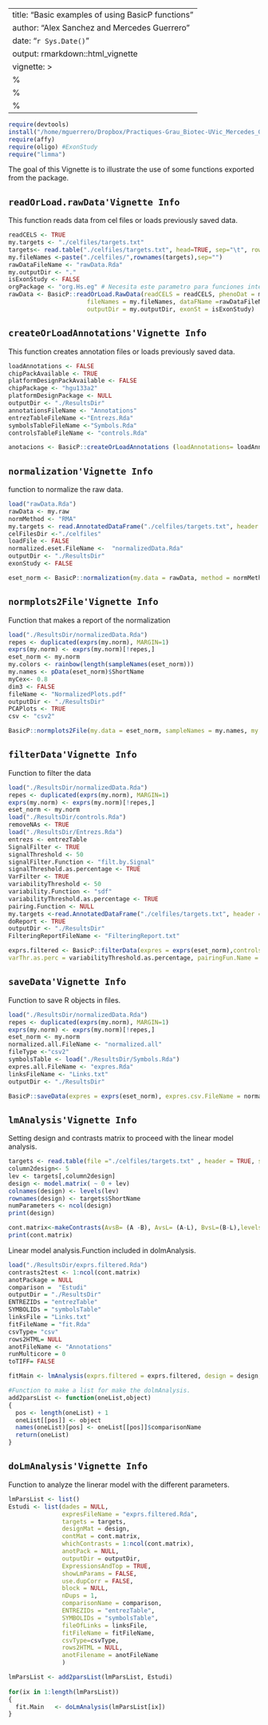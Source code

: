 
---
title: "Basic examples of using BasicP functions"
author: "Alex Sanchez and Mercedes Guerrero"
date: "`r Sys.Date()`"
output: rmarkdown::html_vignette
vignette: >
  %\VignetteIndexEntry{Basic examples of using BasicP functions}
  %\VignetteEngine{knitr::rmarkdown}
  %\VignetteEncoding{UTF-8}
---
```r
require(devtools)
install("/home/mguerrero/Dropbox/Practiques-Grau_Biotec-UVic_Mercedes_Guerrero/BasicP")
require(affy)
require(oligo) #ExonStudy
require("limma")
```

The goal of this Vignette is to illustrate the use of some functions exported from the package.

## `readOrLoad.rawData'Vignette Info`

This function reads data from cel files or loads previously saved data.


```r
readCELS <- TRUE 
my.targets <- "./celfiles/targets.txt"
targets<- read.table("./celfiles/targets.txt", head=TRUE, sep="\t", row.names = 1)
my.fileNames <-paste("./celfiles/",rownames(targets),sep="")
rawDataFileName <- "rawData.Rda"
my.outputDir <- "."
isExonStudy <- FALSE
orgPackage <- "org.Hs.eg" # Necesita este parametro para funciones internas
rawData <- BasicP::readOrLoad.RawData(readCELS = readCELS, phenoDat = my.targets,
                      fileNames = my.fileNames, dataFName =rawDataFileName,
                      outputDir = my.outputDir, exonSt = isExonStudy)
```

## `createOrLoadAnnotations'Vignette Info`

This function creates annotation files or loads previously saved data.

```r
loadAnnotations <- FALSE
chipPackAvailable <- TRUE
platformDesignPackAvailable <- FALSE
chipPackage <- "hgu133a2"
platformDesignPackage <- NULL
outputDir <- "./ResultsDir"
annotationsFileName <- "Annotations"
entrezTableFileName <-"Entrezs.Rda"
symbolsTableFileName <-"Symbols.Rda"
controlsTableFileName <- "controls.Rda"

anotacions <- BasicP::createOrLoadAnnotations (loadAnnotations= loadAnnotations, chipPackAvailable = chipPackAvailable, platformDesignPackAvailable = platformDesignPackAvailable,chipPackage = chipPackage, platformDesignPackage = platformDesignPackage, outputDir = outputDir,annotationsFileName = annotationsFileName,entrezTableFileName = entrezTableFileName, symbolsTableFileName = symbolsTableFileName, controlsTableFileName = controlsTableFileName)

```

## `normalization'Vignette Info`

function to normalize the raw data.

```r
load("rawData.Rda")
rawData <- my.raw
normMethod <- "RMA"
my.targets <- read.AnnotatedDataFrame("./celfiles/targets.txt", header = TRUE, row.names = 1)
celFilesDir <-"./celfiles"
loadFile <- FALSE 
normalized.eset.FileName <-  "normalizedData.Rda"   
outputDir <- "./ResultsDir"
exonStudy <- FALSE

eset_norm <- BasicP::normalization(my.data = rawData, method = normMethod, targetsinfo = my.targets, inputDir = celFilesDir, loadFile = loadFile , normalizedFName = normalized.eset.FileName, outputDir = outputDir, exonSt = exonStudy)
```

## `normplots2File'Vignette Info`

Function that makes a report of the normalization

```r
load("./ResultsDir/normalizedData.Rda")
repes <- duplicated(exprs(my.norm), MARGIN=1)
exprs(my.norm) <- exprs(my.norm)[!repes,]
eset_norm <- my.norm
my.colors <- rainbow(length(sampleNames(eset_norm)))
my.names <- pData(eset_norm)$ShortName
myCex<- 0.8
dim3 <- FALSE
fileName <- "NormalizedPlots.pdf"
outputDir <- "./ResultsDir"
PCAPlots <- TRUE
csv <- "csv2"

BasicP::normplots2File(my.data = eset_norm, sampleNames = my.names, my.colors = my.colors, my.groups = pData(eset_norm)$Group, my.method = "average",my.cex = myCex ,posText = 2, dim3 = FALSE,fileName = fileName, outputDir = outputDir,PCAPlots = TRUE, csv = fileType)

```

## `filterData'Vignette Info`

Function to filter the data

```r
load("./ResultsDir/normalizedData.Rda")
repes <- duplicated(exprs(my.norm), MARGIN=1)
exprs(my.norm) <- exprs(my.norm)[!repes,]
eset_norm <- my.norm
load("./ResultsDir/controls.Rda")
removeNAs <- TRUE
load("./ResultsDir/Entrezs.Rda")
entrezs <- entrezTable
SignalFilter <- TRUE
signalThreshold <- 50
signalFilter.Function <- "filt.by.Signal"
signalThreshold.as.percentage <- TRUE
VarFilter <- TRUE 
variabilityThreshold <- 50
variability.Function <- "sdf"
variabilityThreshold.as.percentage <- TRUE
pairing.Function <- NULL
my.targets <-read.AnnotatedDataFrame("./celfiles/targets.txt", header = TRUE, row.names = 1)
doReport <- TRUE
outputDir <- "./ResultsDir"
FilteringReportFileName <- "FilteringReport.txt"

exprs.filtered <- BasicP::filterData(expres = exprs(eset_norm),controls = names(controlsTable),removeNAs = TRUE, entrezs = entrezs ,bySignal = SignalFilter,signalThr = signalThreshold, grups = pData(eset_norm)$grupo, sigFun.Name = signalFilter.Function, sigThr.as.perc = signalThreshold.as.percentage, byVar = VarFilter, variabilityThr = variabilityThreshold, varFun.Name = variability.Function,
varThr.as.perc = variabilityThreshold.as.percentage, pairingFun.Name = pairing.Function, targets = my.targets, doReport = doReport, outputDir = outputDir, filteringReportFName = FilteringReportFileName)
```

## `saveData'Vignette Info`

Function to save R objects in files.

```r
load("./ResultsDir/normalizedData.Rda")
repes <- duplicated(exprs(my.norm), MARGIN=1)
exprs(my.norm) <- exprs(my.norm)[!repes,]
eset_norm <- my.norm
normalized.all.FileName <- "normalized.all"
fileType <-"csv2"
symbolsTable <- load("./ResultsDir/Symbols.Rda")
expres.all.FileName <- "expres.Rda"
linksFileName <- "Links.txt"
outputDir <- "./ResultsDir"

BasicP::saveData(expres = exprs(eset_norm), expres.csv.FileName = normalized.all.FileName, csvType=fileType, description = "Normalized values for all genes", anotPackage = NULL, symbolsVector = symbolsTable, SYMBOL = "SYMBOL", expres.bin.FileName = expres.all.FileName, linksFile = linksFileName, outputDir = outputDir)

```

## `lmAnalysis'Vignette Info`

Setting design and contrasts matrix to proceed with the linear model analysis.

```r
targets <- read.table(file ="./celfiles/targets.txt" , header = TRUE, sep = "\t")
column2design<- 5
lev <- targets[,column2design] 
design <- model.matrix( ~ 0 + lev)        
colnames(design) <- levels(lev)
rownames(design) <- targets$ShortName
numParameters <- ncol(design)
print(design)

cont.matrix<-makeContrasts(AvsB= (A -B), AvsL= (A-L), BvsL=(B-L),levels=design)
print(cont.matrix)

```

Linear model analysis.Function included in dolmAnalysis.

```r
load("./ResultsDir/exprs.filtered.Rda")
contrasts2test <- 1:ncol(cont.matrix)
anotPackage = NULL
comparison =  "Estudi"
outputDir = "./ResultsDir"
ENTREZIDs = "entrezTable"
SYMBOLIDs = "symbolsTable"
linksFile = "Links.txt"
fitFileName = "fit.Rda"
csvType= "csv"
rows2HTML= NULL
anotFileName <- "Annotations"
runMulticore = 0 
toTIFF= FALSE

fitMain <- lmAnalysis(exprs.filtered = exprs.filtered, design = design, cont.matrix = cont.matrix, contrasts2test = contrasts2test, anotPackage = anotPackage, outputDir = outputDir, comparison = comparison, Expressions_And_Top = TRUE , showParams = FALSE , use.dupCorr = FALSE, block = NULL, nDups = 1 , ENTREZIDs = ENTREZIDs, SYMBOLIDs = SYMBOLIDs, linksFile = linksFile,fitFileName = fitFileName , csvType=csvType, rows2HTML = NULL, anotFileName = anotFileName)


```
  
  
  
  

```r
#Function to make a list for make the dolmAnalysis.
add2parsList <- function(oneList,object)
{
  pos <- length(oneList) + 1
  oneList[[pos]] <- object
  names(oneList)[pos] <- oneList[[pos]]$comparisonName
  return(oneList)
}

```


## `doLmAnalysis'Vignette Info`
Function to analyze the linerar model with the different parameters.

```r
lmParsList <- list()
Estudi <- list(dades = NULL,
               expresFileName = "exprs.filtered.Rda",
               targets = targets,
               designMat = design,
               contMat = cont.matrix,
               whichContrasts = 1:ncol(cont.matrix),
               anotPack = NULL,
               outputDir = outputDir,
               ExpressionsAndTop = TRUE,
               showLmParams = FALSE, 
               use.dupCorr = FALSE,
               block = NULL,
               nDups = 1,
               comparisonName = comparison,  
               ENTREZIDs = "entrezTable",
               SYMBOLIDs = "symbolsTable",
               fileOfLinks = linksFile,
               fitFileName = fitFileName,
               csvType=csvType,
               rows2HTML = NULL,
               anotFilename = anotFileName
               )

lmParsList <- add2parsList(lmParsList, Estudi)
               
for(ix in 1:length(lmParsList))
{
  fit.Main   <- doLmAnalysis(lmParsList[ix])
}


```


